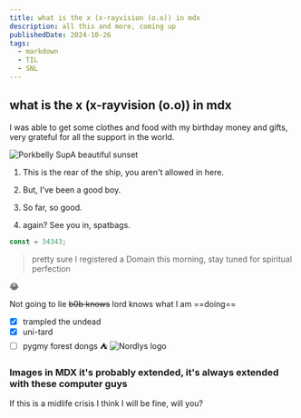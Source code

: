 ```yaml
---
title: what is the x (x-rayvision (o.o)) in mdx
description: all this and more, coming up
publishedDate: 2024-10-26
tags:
  - markdown
  - TIL
  - SNL
---
```


## what is the x (x-rayvision (o.o)) in mdx

I was able to get some clothes and food with my birthday money and gifts, very grateful for all the support in the world.

![Porkbelly SupA beautiful sunset](@/assets/foodie.jpg)

1. This is the rear of the ship, you aren't allowed in here.

2. But, I've been a good boy.

3. So far, so good.

4. again? See you in, spatbags.

```javascript /directory/description/this
const = 34343;
```

> pretty sure I registered a Domain this morning, stay tuned for spiritual perfection

:joy:

Not going to lie ~~b0b knows~~ lord knows what I am ==doing==

- [x] trampled the undead
- [x] uni-tard
- [ ] pygmy forest dongs :tent:
      ![Nordlys logo](@/assets/thatwasmythought.jpg)

### Images in MDX it's probably extended, it's always extended with these computer guys

If this is a midlife crisis I think I will be fine, will you?
